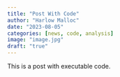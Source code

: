```yaml
---
title: "Post With Code"
author: "Harlow Malloc"
date: "2023-08-05"
categories: [news, code, analysis]
image: "image.jpg"
draft: "true"
---
```


This is a post with executable code.
